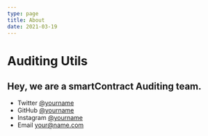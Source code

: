 ```yaml
---
type: page
title: About
date: 2021-03-19
---
```


# Auditing Utils

Hey, we are a smartContract Auditing team.
---

- Twitter [@yourname](https://twitter.com/yourname)
- GitHub [@yourname](https://github.com/yourname)
- Instagram [@yourname](https://instagram.com/yourname)
- Email your@name.com
